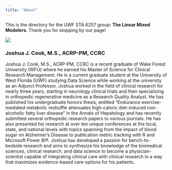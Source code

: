 ```yaml
---
title: "About"
---
```


This is the directory for the UWF STA 6257 group: **The Linear Mixed Modelers**. Thank you for stopping by our page!

::: {layout-ncol="2"}
![](images/josh.JPG)

### Joshua J. Cook, M.S., ACRP-PM, CCRC

Joshua J. Cook, M.S., ACRP-PM, CCRC is a recent graduate of Wake Forest University (WFU) where he earned his Master of Science for Clinical Research Management. He is a current graduate student at the University of West Florida (UWF) studying Data Science while working at the university as an Adjunct Professor. Joshua worked in the field of clinical research for nearly three years, starting in neurology clinical trials and then specializing in orthopedic regenerative medicine as a Research Quality Analyst. He has published his undergraduate honors thesis, entitled “Endurance exercise-mediated metabolic reshuffle attenuates high-caloric diet-induced non-alcoholic fatty liver disease” in the Annals of Hepatology and has recently submitted several orthopedic research papers to various journals. He has also presented his research at over ten unique conferences at the local, state, and national levels with topics spanning from the impact of blood sugar on Alzheimer’s Disease to publication metric tracking with R and Microsoft Power BI®. Joshua has developed a passion for bench-to-bedside research and aims to synthesize his knowledge of the biomedical sciences, clinical research, and data science to become a physician-scientist capable of integrating clinical care with clinical research in a way that maximizes evidence-based care options for his patients.
:::
